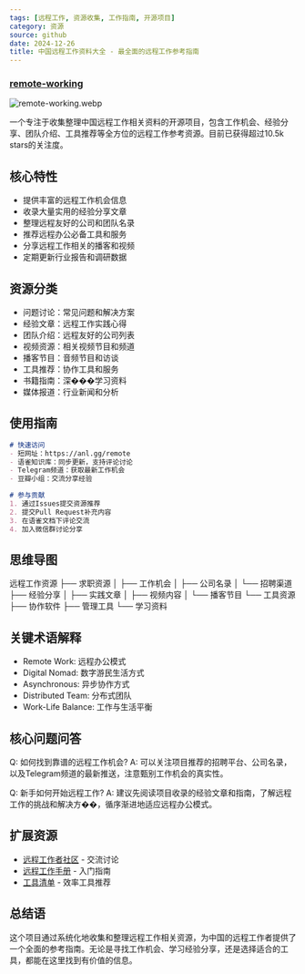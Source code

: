 ```yaml
---
tags: [远程工作, 资源收集, 工作指南, 开源项目]
category: 资源
source: github
date: 2024-12-26
title: 中国远程工作资料大全 - 最全面的远程工作参考指南
---
```


### [remote-working](https://github.com/greatghoul/remote-working)

![remote-working.webp](https://img.mengpeng.tech/i/2024/12/26/676ce24a5ea82.webp)

一个专注于收集整理中国远程工作相关资料的开源项目，包含工作机会、经验分享、团队介绍、工具推荐等全方位的远程工作参考资源。目前已获得超过10.5k stars的关注度。

## 核心特性
- 提供丰富的远程工作机会信息
- 收录大量实用的经验分享文章
- 整理远程友好的公司和团队名录
- 推荐远程办公必备工具和服务
- 分享远程工作相关的播客和视频
- 定期更新行业报告和调研数据

## 资源分类
- 问题讨论：常见问题和解决方案
- 经验文章：远程工作实践心得
- 团队介绍：远程友好的公司列表
- 视频资源：相关视频节目和频道
- 播客节目：音频节目和访谈
- 工具推荐：协作工具和服务
- 书籍指南：深���学习资料
- 媒体报道：行业新闻和分析

## 使用指南
```markdown
# 快速访问
- 短网址：https://anl.gg/remote
- 语雀知识库：同步更新，支持评论讨论
- Telegram频道：获取最新工作机会
- 豆瓣小组：交流分享经验

# 参与贡献
1. 通过Issues提交资源推荐
2. 提交Pull Request补充内容
3. 在语雀文档下评论交流
4. 加入微信群讨论分享
```

## 思维导图
远程工作资源
├── 求职资源
│   ├── 工作机会
│   ├── 公司名录
│   └── 招聘渠道
├── 经验分享
│   ├── 实践文章
│   ├── 视频内容
│   └── 播客节目
└── 工具资源
    ├── 协作软件
    ├── 管理工具
    └── 学习资料

## 关键术语解释
- Remote Work: 远程办公模式
- Digital Nomad: 数字游民生活方式
- Asynchronous: 异步协作方式
- Distributed Team: 分布式团队
- Work-Life Balance: 工作与生活平衡

## 核心问题问答
Q: 如何找到靠谱的远程工作机会?
A: 可以关注项目推荐的招聘平台、公司名录，以及Telegram频道的最新推送，注意甄别工作机会的真实性。

Q: 新手如何开始远程工作?
A: 建议先阅读项目收录的经验文章和指南，了解远程工作的挑战和解决方��，循序渐进地适应远程办公模式。

## 扩展资源
- [远程工作者社区](https://github.com/greatghoul/remote-working/discussions) - 交流讨论
- [远程工作手册](https://github.com/greatghoul/remote-working/wiki) - 入门指南
- [工具清单](https://github.com/greatghoul/remote-working/blob/master/tools/README.md) - 效率工具推荐

## 总结语
这个项目通过系统化地收集和整理远程工作相关资源，为中国的远程工作者提供了一个全面的参考指南。无论是寻找工作机会、学习经验分享，还是选择适合的工具，都能在这里找到有价值的信息。 